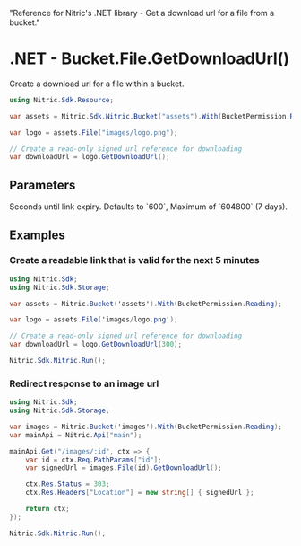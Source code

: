   "Reference for Nitric's .NET library - Get a download url for a file from a bucket."

# .NET - Bucket.File.GetDownloadUrl()

Create a download url for a file within a bucket.

```csharp
using Nitric.Sdk.Resource;

var assets = Nitric.Sdk.Nitric.Bucket("assets").With(BucketPermission.Reading);

var logo = assets.File("images/logo.png");

// Create a read-only signed url reference for downloading
var downloadUrl = logo.GetDownloadUrl();
```

## Parameters

<Properties>
  <Property name="expiry" type="int">
    Seconds until link expiry. Defaults to `600`, Maximum of `604800` (7 days).
  </Property>
</Properties>

## Examples

### Create a readable link that is valid for the next 5 minutes

```csharp
using Nitric.Sdk;
using Nitric.Sdk.Storage;

var assets = Nitric.Bucket('assets').With(BucketPermission.Reading);

var logo = assets.File('images/logo.png');

// Create a read-only signed url reference for downloading
var downloadUrl = logo.GetDownloadUrl(300);

Nitric.Sdk.Nitric.Run();
```

### Redirect response to an image url

```csharp
using Nitric.Sdk;
using Nitric.Sdk.Storage;

var images = Nitric.Bucket('images').With(BucketPermission.Reading);
var mainApi = Nitric.Api("main");

mainApi.Get("/images/:id", ctx => {
    var id = ctx.Req.PathParams["id"];
    var signedUrl = images.File(id).GetDownloadUrl();

    ctx.Res.Status = 303;
    ctx.Res.Headers["Location"] = new string[] { signedUrl };

    return ctx;
});

Nitric.Sdk.Nitric.Run();
```
